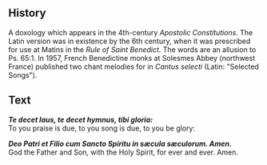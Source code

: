 <Initial text="Te Decet Laus" />

## History

A doxology which appears in the 4th-century *Apostolic Constitutions*. The Latin version was in existence by the 6th century, when it was prescribed for use at Matins in the *Rule of Saint Benedict*. The words are an allusion to Ps. 65:1. In 1957, French Benedictine monks at Solesmes Abbey (northwest France) published two chant melodies for *<Definition lang="latin" anchor="te-decet-laus" text="Te Decet Laus" />* in *Cantus selecti* (Latin: "Selected Songs").

## Text

***Te decet laus, te decet hymnus, tibi gloria:***<br/>
To you praise is due, to you song is due, to you be glory:

***Deo Patri et Filio cum Sancto Spiritu in sæcula sæculorum. Amen.***<br/>
God the Father and Son, with the Holy Spirit, for ever and ever. Amen.
